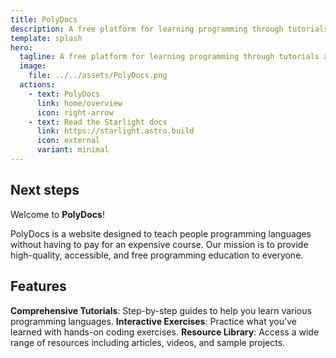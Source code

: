 ```yaml
---
title: PolyDocs
description: A free platform for learning programming through tutorials and exercises.
template: splash
hero:
  tagline: A free platform for learning programming through tutorials and exercises.
  image:
    file: ../../assets/PolyDocs.png
  actions:
    - text: PolyDocs
      link: home/overview
      icon: right-arrow
    - text: Read the Starlight docs
      link: https://starlight.astro.build
      icon: external
      variant: minimal
---
```



## Next steps
Welcome to **PolyDocs**!

PolyDocs is a website designed to teach people programming languages without having to pay for an expensive course. Our mission is to provide high-quality, accessible, and free programming education to everyone.

## Features

**Comprehensive Tutorials**: Step-by-step guides to help you learn various programming languages.
**Interactive Exercises**: Practice what you've learned with hands-on coding exercises.
**Resource Library**: Access a wide range of resources including articles, videos, and sample projects.

